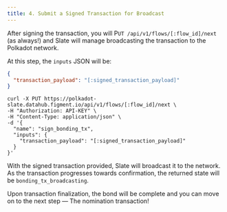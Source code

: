 ```yaml
---
title: 4. Submit a Signed Transaction for Broadcast
---
```


After signing the transaction, you will P`UT /api/v1/flows/[:flow_id]/next` (as always!) and Slate will manage broadcasting the transaction to the Polkadot network.

At this step, the `inputs` JSON will be:

```json
{
  "transaction_payload": "[:signed_transaction_payload]"
}
```

```text
curl -X PUT https://polkadot-slate.datahub.figment.io/api/v1/flows/[:flow_id]/next \
-H "Authorization: API-KEY" \
-H "Content-Type: application/json" \
-d '{
  "name": "sign_bonding_tx",
  "inputs": {
    "transaction_payload": "[:signed_transaction_payload]"
  }
}'
```

With the signed transaction provided, Slate will broadcast it to the network. As the transaction progresses towards confirmation, the returned state will be `bonding_tx_broadcasting`.

Upon transaction finalization, the bond will be complete and you can move on to the next step — The nomination transaction!
